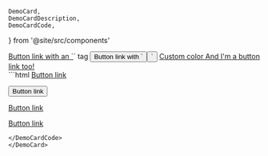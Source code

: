 	DemoCard,
	DemoCardDescription,
	DemoCardCode,
} from '@site/src/components'

<DemoCard title="Button link">

<div className="space-x-8 mt-6">
	<a href="#" className="eolo-btn-link">
		Button link with an `<a>` tag
	</a>
	<button className="eolo-btn-link">Button link with `<button>`</button>
	<a href="#" className="eolo-btn-link text-primary">
		Custom color
	</a>
	<a href="#" className="eolo-btn-link text-primary bg-primary/10">
		And I'm a button link too!
	</a>
</div>

<DemoCardCode>
```html
<a href="#" class="eolo-btn-link">Button link</a>

<button class="eolo-btn-link">Button link</button>

<a href="#" class="eolo-btn-link text-primary">
	Button link
</a>

<a href="#" class="eolo-btn-link text-primary bg-primary/10">Button link</a>
```
</DemoCardCode>
</DemoCard>
